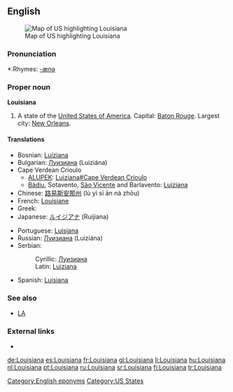 ==English==
[[Image:Map of USA highlighting Louisiana.png|thumb|right|Map of US highlighting Louisiana]]

===Pronunciation===
*:Rhymes: [[Rhymes:English:-ænə|-ænə]]

{{rfap}}

===Proper noun===
'''Louisiana'''

#A state of the [[United States of America]]. Capital: [[Baton Rouge]]. Largest city: [[New Orleans]].

====Translations====
{{top}}
*Bosnian: [[Luiziana#Bosnian|Luiziana]] {{f}}
*Bulgarian: [[Луизиана]] (Luiziána) {{f}}
*Cape Verdean Crioulo
**[[ALUPEK]]: [[Luiziana#Cape Verdean Crioulo]]
**[[Bádiu]], Sotavento, [[São Vicente]] and Barlavento: [[Luiziana#Cape Verdean Crioulo|Luiziana]]
*Chinese: [[路易斯安那州]] (lù yì sī ān nà zhōu)
*French: [[Louisiane]] {{f}}
*Greek: {{t-|el|Λουιζιάνα|tr-Louiziana|sc=Gre}}
*Japanese: [[ルイジアナ]] (Ruijiana)
{{mid}} 
*Portuguese: [[Luisiana]] {{f}}
*Russian: [[Луизиана#Russian|Луизиана]] (Luiziána) {{f}}
*Serbian:
*:Cyrillic: [[Луизиана#Serbian|Луизиана]] {{f}}
*:Latin: [[Luiziana#Serbian|Luiziana]] {{f}}
*Spanish: [[Luisiana]]
{{bottom}}

===See also===
*[[LA]]

===External links===
* {{pedialite}}

[[Category:English eponyms]]
[[Category:US States]]

[[de:Louisiana]]
[[es:Louisiana]]
[[fr:Louisiana]]
[[gl:Louisiana]]
[[li:Louisiana]]
[[hu:Louisiana]]
[[nl:Louisiana]]
[[pt:Louisiana]]
[[ru:Louisiana]]
[[sr:Louisiana]]
[[fi:Louisiana]]
[[tr:Louisiana]]
